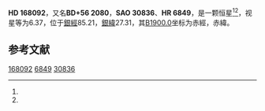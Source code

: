 {{Starbox begin
| name = HD 168092
}}
{{Starbox observe
| epoch = [[J2000.0|J2000.0]]
| constell = {{星座名待查}}<ref name=SIMBAD>{{cite web
 | url=http://simbad.u-strasbg.fr/simbad/sim-id?Ident=HR+6849
 | title =Pulsating variable Star
 | publisher=Centre de Données astronomiques de Strasbourg
 | work=SIMBAD
 | accessdate=2012-07-13}}</ref><ref name=DATA>{{cite web
 | url=http://vizier.u-strasbg.fr/viz-bin/VizieR-5?-out.add=.&-source=5050&-corr=PK=HR&-out.max=9999&HR=6849
 | title=VizieR Detailed Page
 | accessdate=2012-07-13
 | archive-date=2016-03-04
 | archive-url=https://web.archive.org/web/20160304232811/http://vizier.u-strasbg.fr/viz-bin/VizieR-5?-out.add=.&-source=5050&-corr=PK=HR&-out.max=9999&HR=6849
 | dead-url=no
 }}</ref>
| 星官 = 
| ra = {{RA|18|14|41.1}}<ref name=SIMBAD /><ref name=DATA />
| dec = {{DEC|+56|35|18}}<ref name=SIMBAD /><ref name=DATA />
| appmag_v = 6.37<ref name=SIMBAD /><ref name=DATA />
}}
{{Starbox character
| class = F1V<ref name=SIMBAD /><ref name=DATA />
| b-v = 0.34<ref name=SIMBAD /><ref name=DATA />
| u-b = 0.02<ref name=SIMBAD /><ref name=DATA />
| r-i = <ref name=SIMBAD /><ref name=DATA />
| variable = 
}}
{{Starbox astrometry
| radial_v = 0.02
| prop_mo_ra = -8
| parallax = 
| p_error = 
}}
{{Starbox catalog
| names =BD+56 2080，[[SAO星表|SAO]] 30836，[[HD星表|HD]] 168092，[[HR星表|HR]] 6849}}
{{Starbox reference |Simbad=HR+6849}}
{{Starbox end}}

'''HD 168092'''，又名'''BD+56 2080'''，'''SAO 30836'''、'''HR 6849'''，是一颗恒星<ref name=SIMBAD /><ref name=DATA />，视星等为6.37，位于[[銀道座標系|銀經]]85.21，[[銀道座標系|銀緯]]27.31，其[[B1900.0|B1900.0]]坐标为赤經{{RA|18|12|55.9}}，赤緯{{DEC|+56|27.31|14}}。

== 参考文献 ==
{{reflist}}

{{star-stub}}

[[Category:HD和HDE天體|168092]]
[[Category:HR天體|6849]]
[[Category:SAO天體|30836]]